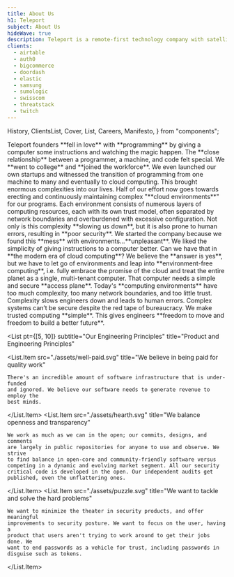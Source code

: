 ```yaml
---
title: About Us
h1: Teleport
subject: About Us
hideWave: true
description: Teleport is a remote-first technology company with satellite offices in Oakland and Seattle. We enable engineers to quickly access any computing resource anywhere on the planet.
clients:
  - airtable
  - auth0
  - bigcommerce
  - doordash
  - elastic
  - samsung
  - sumologic
  - swisscom
  - threatstack
  - twitch
---
```


  History,
  ClientsList,
  Cover,
  List,
  Careers,
  Manifesto,
} from "components";

<Cover title={meta.h1} subtitle={meta.subject} description={meta.description} />

<History>
  <History.Milestone icon="pc">
    Teleport founders **fell in love** with **programming** by giving a computer
    some instructions and watching the magic happen. The **close relationship**
    between a programmer, a machine, and code felt special.
  </History.Milestone>
  <History.Milestone icon="graduate">
    We **went to college** and **joined the workforce**. We even launched our
    own startups and witnessed the transition of programming from one machine to
    many and eventually to cloud computing. This brought enormous complexities
    into our lives. Half of our effort now goes towards erecting and
    continuously maintaining complex "**cloud environments**" for our programs.
  </History.Milestone>
  <History.Milestone icon="security">
    Each environment consists of numerous layers of computing resources, each
    with its own trust model, often separated by network boundaries and
    overburdened with excessive configuration. Not only is this complexity
    **slowing us down**, but it is also prone to human errors, resulting in
    **poor security**.
  </History.Milestone>
  <History.Milestone icon="laptop">
    We started the company because we found this **mess** with
    environments…**unpleasant**. We liked the simplicity of giving instructions
    to a computer better. Can we have that in **the modern era of cloud
    computing**?
  </History.Milestone>
  <History.Milestone icon="jet">
    We believe the **answer is yes**, but we have to let go of environments and
    leap into **environment-free computing**, i.e. fully embrace the promise of
    the cloud and treat the entire planet as a single, multi-tenant computer.
    That computer needs a simple and secure **access plane**.
  </History.Milestone>
</History>

<Manifesto>
  Today's **computing environments** have too much complexity, too many network
  boundaries, and too little trust. Complexity slows engineers down and leads to
  human errors. Complex systems can’t be secure despite the red tape of
  bureaucracy. We make trusted computing **simple**. This gives engineers
  **freedom to move and freedom to build a better future**.
</Manifesto>

<List
  pt={[5, 10]}
  subtitle="Our Engineering Principles"
  title="Product and Engineering Principles"
>
  <List.Item
    src="./assets/well-paid.svg"
    title="We believe in being paid for quality work"
  >
    There's an incredible amount of software infrastructure that is under-funded
    and ignored. We believe our software needs to generate revenue to employ the
    best minds.
  </List.Item>
  <List.Item
    src="./assets/hearth.svg"
    title="We balance openness and transparency"
  >
    We work as much as we can in the open; our commits, designs, and comments
    are largely in public repositories for anyone to use and observe. We strive
    to find balance in open-core and community-friendly software versus
    competing in a dynamic and evolving market segment. All our security
    critical code is developed in the open. Our independent audits get
    published, even the unflattering ones.
  </List.Item>
  <List.Item
    src="./assets/puzzle.svg"
    title="We want to tackle and solve the hard problems"
  >
    We want to minimize the theater in security products, and offer meaningful
    improvements to security posture. We want to focus on the user, having a
    product that users aren't trying to work around to get their jobs done. We
    want to end passwords as a vehicle for trust, including passwords in
    disguise such as tokens.
  </List.Item>
</List>

<Careers />

<ClientsList clients={meta.clients} />
